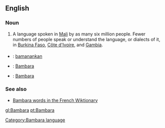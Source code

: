 ==English==
===Noun===
{{wikipedia}}
# A language spoken in [[Mali]] by as many six million people.  Fewer numbers of people speak or understand the language, or dialects of it, in [[Burkina Faso]], [[Côte d'Ivoire]], and [[Gambia]].

===={{trans}}====
* {{bm}}: [[bamanankan]]
* {{gl}}: [[Bambara]]
* {{pt}}: [[Bambara]]

===See also===
* [http://fr.wiktionary.org/wiki/Cat%C3%A9gorie:bambara Bambara words in the French Wiktionary]
{{interwiktionary|code=bm}}
[[gl:Bambara]]
[[pt:Bambara]]
[[Category:Bambara language]]